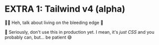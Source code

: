 # EXTRA 1: Tailwind v4 (alpha)

👨‍💼 Heh, talk about living on the bleeding edge 🔪

🦉 Seriously, don't use this in production yet. I mean, it's _just CSS_ and you probably can, but... be patient 😅
